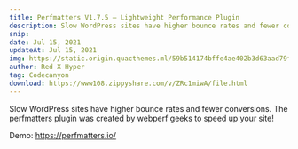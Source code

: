 ---
title: Perfmatters V1.7.5 – Lightweight Performance Plugin
description: Slow WordPress sites have higher bounce rates and fewer conversions. 
snip: 
date: Jul 15, 2021
updateAt: Jul 15, 2021
img: https://static.origin.quacthemes.ml/59b514174bffe4ae402b3d63aad79fe0/A18961AF4B7341366AB0F04C30227BC/0xA1B4.jpg
author: Red X Hyper
tag: Codecanyon 
download: https://www108.zippyshare.com/v/ZRc1miwA/file.html
---

Slow WordPress sites have higher bounce rates and fewer conversions. The perfmatters plugin was created by webperf geeks to speed up your site!

Demo: https://perfmatters.io/